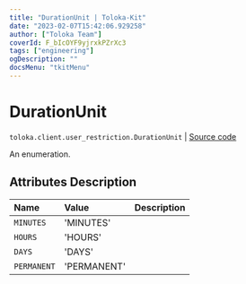```yaml
---
title: "DurationUnit | Toloka-Kit"
date: "2023-02-07T15:42:06.929258"
author: ["Toloka Team"]
coverId: F_bIcOYF9yjrxkPZrXc3
tags: ["engineering"]
ogDescription: ""
docsMenu: "tkitMenu"
---
```


# DurationUnit
`toloka.client.user_restriction.DurationUnit` | [Source code](https://github.com/Toloka/toloka-kit/blob/v1.1.3/src/client/user_restriction.py#L17)

An enumeration.

## Attributes Description

| Name | Value | Description |
| :------| :-----------| :----------| 
`MINUTES`|'MINUTES'|
`HOURS`|'HOURS'|
`DAYS`|'DAYS'|
`PERMANENT`|'PERMANENT'|